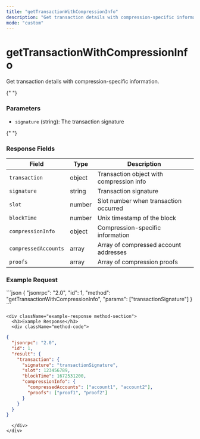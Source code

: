 ```yaml
---
title: "getTransactionWithCompressionInfo"
description: "Get transaction details with compression-specific information"
mode: "custom"
---
```


<div className="method-page-container">
  <div className="method-header">
    <h1 className="method-title">getTransactionWithCompressionInfo</h1>
    <p className="method-description">Get transaction details with compression-specific information.</p>
  </div>

{" "}
<div className="method-params method-section">
  <h3>Parameters</h3>
  <ul>
    <li>
      <code>signature</code> (string): The transaction signature
    </li>
  </ul>
</div>

{" "}
<div className="method-response method-section">
  <h3>Response Fields</h3>
  <table className="method-table">
    <thead>
      <tr>
        <th>Field</th>
        <th>Type</th>
        <th>Description</th>
      </tr>
    </thead>
    <tbody>
      <tr>
        <td>
          <code>transaction</code>
        </td>
        <td>object</td>
        <td>Transaction object with compression info</td>
      </tr>
      <tr>
        <td>
          <code>signature</code>
        </td>
        <td>string</td>
        <td>Transaction signature</td>
      </tr>
      <tr>
        <td>
          <code>slot</code>
        </td>
        <td>number</td>
        <td>Slot number when transaction occurred</td>
      </tr>
      <tr>
        <td>
          <code>blockTime</code>
        </td>
        <td>number</td>
        <td>Unix timestamp of the block</td>
      </tr>
      <tr>
        <td>
          <code>compressionInfo</code>
        </td>
        <td>object</td>
        <td>Compression-specific information</td>
      </tr>
      <tr>
        <td>
          <code>compressedAccounts</code>
        </td>
        <td>array</td>
        <td>Array of compressed account addresses</td>
      </tr>
      <tr>
        <td>
          <code>proofs</code>
        </td>
        <td>array</td>
        <td>Array of compression proofs</td>
      </tr>
    </tbody>
  </table>
</div>

  <div className="method-examples">
    <div className="example-request method-section">
      <h3>Example Request</h3>
      <div className="method-code">
```json
{
  "jsonrpc": "2.0",
  "id": 1,
  "method": "getTransactionWithCompressionInfo",
  "params": ["transactionSignature"]
}
```
      </div>
    </div>

    <div className="example-response method-section">
      <h3>Example Response</h3>
      <div className="method-code">

```json
{
  "jsonrpc": "2.0",
  "id": 1,
  "result": {
    "transaction": {
      "signature": "transactionSignature",
      "slot": 123456789,
      "blockTime": 1672531200,
      "compressionInfo": {
        "compressedAccounts": ["account1", "account2"],
        "proofs": ["proof1", "proof2"]
      }
    }
  }
}
```

      </div>
    </div>

  </div>
</div>
